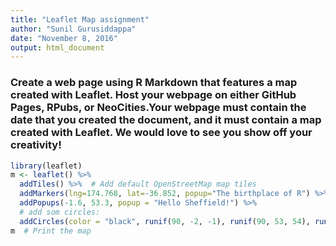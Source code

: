 ```yaml
---
title: "Leaflet Map assignment"
author: "Sunil Gurusiddappa"
date: "November 8, 2016"
output: html_document
---
```

### Create a web page using R Markdown that features a map created with Leaflet. Host your webpage on either GitHub Pages, RPubs, or NeoCities.Your webpage must contain the date that you created the document, and it must contain a map created with Leaflet. We would love to see you show off your creativity!

```r
library(leaflet)
m <- leaflet() %>%
  addTiles() %>%  # Add default OpenStreetMap map tiles
  addMarkers(lng=174.768, lat=-36.852, popup="The birthplace of R") %>% # add a marker
  addPopups(-1.6, 53.3, popup = "Hello Sheffield!") %>% 
  # add som circles:
  addCircles(color = "black", runif(90, -2, -1), runif(90, 53, 54), runif(90, 10, 500))
m  # Print the map
```


